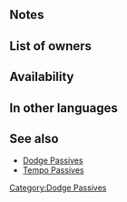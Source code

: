 {{Passive
|type=B
|name=Velocity
|exclusive=0
|canUseWeapon={{WeaponList|Melee}}
|canUseMove={{MoveList|Infantry}}
|properties=random_owner
|1name=Velocity 1
|1tagid=SID_回避・拍節1
|1cost=60
|1effect=If unit's Spd > foe's Spd, reduces damage from attacks during combat and from area-of-effect Specials (excluding Røkkr area-of-effect Specials) by percentage = difference between stats × 2 (max 20%). Neutralizes effects that inflict "Special cooldown charge -X" on unit.
|1required=-
|1promotionRarity=4
|1promotionTier=1
|2name=Velocity 2
|2tagid=SID_回避・拍節2
|2cost=120
|2effect=If unit's Spd > foe's Spd, reduces damage from attacks during combat and from area-of-effect Specials (excluding Røkkr area-of-effect Specials) by percentage = difference between stats × 3 (max 30%). Neutralizes effects that inflict "Special cooldown charge -X" on unit.
|2promotionRarity=5
|2promotionTier=1
|3name=Velocity 3
|3tagid=SID_回避・拍節3
|3cost=240
|3effect=If unit's Spd > foe's Spd, reduces damage from attacks during combat and from area-of-effect Specials (excluding Røkkr area-of-effect Specials) by percentage = difference between stats × 4 (max 40%). Neutralizes effects that inflict "Special cooldown charge -X" on unit.
}}
==Notes==
{{DamagePercentageReduction}}
{{AoEDamageReduction}}
{{CooldownChargeMinusNeutralization}}

==List of owners==
{{Skill Hero List}}
==Availability==
{{PassiveFocusList}}
{{PassiveDistributionList}}
{{PassiveCombatManualList}}
==In other languages==
{{OtherLanguages
|english=Velocity
|japanese=回避・拍節
|japaneseNotes=''Evasion/[[Skill families/B Passives#Tempo|Tempo]]''
|german=Velozität
|spanishEU=Prontitud
|spanishLA=Prontitud
|french=Vélocité
|italian=Prontezza
|chineseTW=迴避・節拍
|portuguese=Presteza
}}

==See also==
{{See also skills|cond=Description LIKE '%if unit_s Spd%foe_s Spd%educes damage from%area-of-effect Specials%difference between stats ×%' AND Exclusive='1' OR Description LIKE '%neutralizes effects%"Special cooldown charge -X" on unit%' AND Description NOT LIKE '%transforms%+7 damage when%' AND WikiName NOT LIKE '%Tempo%'}}
* [[Skill families#Dodge|Dodge Passives]]
* [[Skill families#Tempo|Tempo Passives]]
{{Passives Navbox|B}}
[[Category:Dodge Passives]]